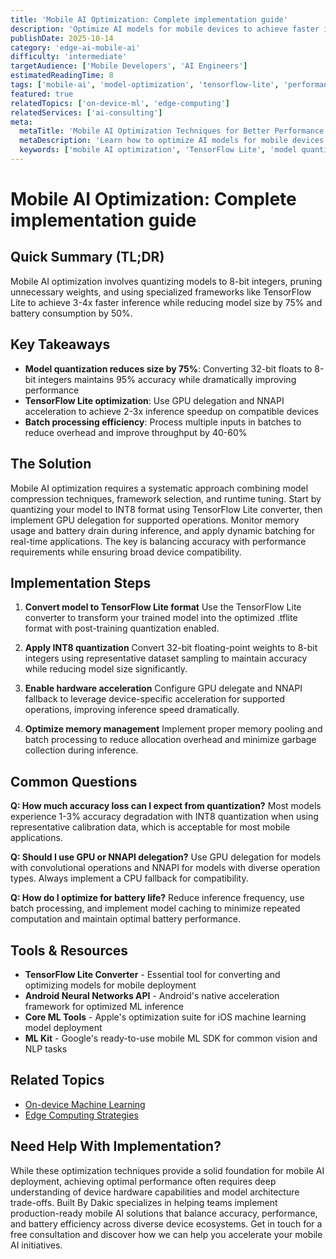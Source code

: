 ```yaml
---
title: 'Mobile AI Optimization: Complete implementation guide'
description: 'Optimize AI models for mobile devices to achieve faster inference, lower battery consumption, and better user experience.'
publishDate: 2025-10-14
category: 'edge-ai-mobile-ai'
difficulty: 'intermediate'
targetAudience: ['Mobile Developers', 'AI Engineers']
estimatedReadingTime: 8
tags: ['mobile-ai', 'model-optimization', 'tensorflow-lite', 'performance']
featured: true
relatedTopics: ['on-device-ml', 'edge-computing']
relatedServices: ['ai-consulting']
meta:
  metaTitle: 'Mobile AI Optimization Techniques for Better Performance'
  metaDescription: 'Learn how to optimize AI models for mobile devices with TensorFlow Lite, quantization, and performance tuning techniques.'
  keywords: ['mobile AI optimization', 'TensorFlow Lite', 'model quantization', 'on-device ML']
---
```


# Mobile AI Optimization: Complete implementation guide

## Quick Summary (TL;DR)

Mobile AI optimization involves quantizing models to 8-bit integers, pruning unnecessary weights, and using specialized frameworks like TensorFlow Lite to achieve 3-4x faster inference while reducing model size by 75% and battery consumption by 50%.

## Key Takeaways

- **Model quantization reduces size by 75%**: Converting 32-bit floats to 8-bit integers maintains 95% accuracy while dramatically improving performance
- **TensorFlow Lite optimization**: Use GPU delegation and NNAPI acceleration to achieve 2-3x inference speedup on compatible devices
- **Batch processing efficiency**: Process multiple inputs in batches to reduce overhead and improve throughput by 40-60%

## The Solution

Mobile AI optimization requires a systematic approach combining model compression techniques, framework selection, and runtime tuning. Start by quantizing your model to INT8 format using TensorFlow Lite converter, then implement GPU delegation for supported operations. Monitor memory usage and battery drain during inference, and apply dynamic batching for real-time applications. The key is balancing accuracy with performance requirements while ensuring broad device compatibility.

## Implementation Steps

1. **Convert model to TensorFlow Lite format**
   Use the TensorFlow Lite converter to transform your trained model into the optimized .tflite format with post-training quantization enabled.

2. **Apply INT8 quantization**
   Convert 32-bit floating-point weights to 8-bit integers using representative dataset sampling to maintain accuracy while reducing model size significantly.

3. **Enable hardware acceleration**
   Configure GPU delegate and NNAPI fallback to leverage device-specific acceleration for supported operations, improving inference speed dramatically.

4. **Optimize memory management**
   Implement proper memory pooling and batch processing to reduce allocation overhead and minimize garbage collection during inference.

## Common Questions

**Q: How much accuracy loss can I expect from quantization?**
Most models experience 1-3% accuracy degradation with INT8 quantization when using representative calibration data, which is acceptable for most mobile applications.

**Q: Should I use GPU or NNAPI delegation?**
Use GPU delegation for models with convolutional operations and NNAPI for models with diverse operation types. Always implement a CPU fallback for compatibility.

**Q: How do I optimize for battery life?**
Reduce inference frequency, use batch processing, and implement model caching to minimize repeated computation and maintain optimal battery performance.

## Tools & Resources

- **TensorFlow Lite Converter** - Essential tool for converting and optimizing models for mobile deployment
- **Android Neural Networks API** - Android's native acceleration framework for optimized ML inference
- **Core ML Tools** - Apple's optimization suite for iOS machine learning model deployment
- **ML Kit** - Google's ready-to-use mobile ML SDK for common vision and NLP tasks

## Related Topics

- [On-device Machine Learning]({{/topics/on-device-ml}})
- [Edge Computing Strategies]({{/topics/edge-computing}})

## Need Help With Implementation?

While these optimization techniques provide a solid foundation for mobile AI deployment, achieving optimal performance often requires deep understanding of device hardware capabilities and model architecture trade-offs. Built By Dakic specializes in helping teams implement production-ready mobile AI solutions that balance accuracy, performance, and battery efficiency across diverse device ecosystems. Get in touch for a free consultation and discover how we can help you accelerate your mobile AI initiatives.
